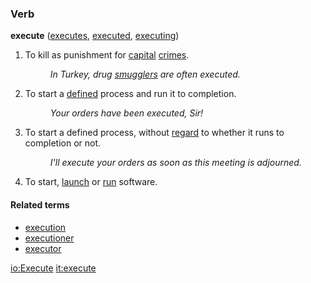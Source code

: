 ===Verb===
'''execute''' ([[executes]], [[executed]], [[executing]])

#To kill as punishment for [[capital]] [[crime]]s.
#:''In Turkey, drug [[smuggle]]rs are often executed.''
#To start a [[define]]d process and run it to completion.
#:''Your orders have been executed, Sir!''
#To start a defined process, without [[regard]] to whether it runs to completion or not.
#:''I'll execute your orders as soon as this meeting is adjourned.''
#To start, [[launch]] or [[run]] software.

====Related terms====
*[[execution]]
*[[executioner]]
*[[executor]]

[[io:Execute]]
[[it:execute]]